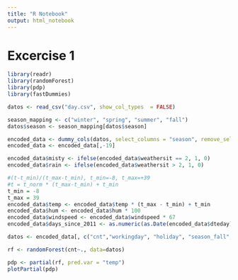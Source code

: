 ```yaml
---
title: "R Notebook"
output: html_notebook
---
```


# Excercise 1

```r
library(readr)
library(randomForest)
library(pdp)
library(fastDummies)

datos <- read_csv("day.csv", show_col_types  = FALSE)

season_mapping <- c("winter", "spring", "summer", "fall")
datos$season <- season_mapping[datos$season]

encoded_data <- dummy_cols(datos, select_columns = "season", remove_selected_columns = TRUE)
encoded_data <- encoded_data[,-19]

encoded_data$misty <- ifelse(encoded_data$weathersit == 2, 1, 0)
encoded_data$rain <- ifelse(encoded_data$weathersit > 2, 1, 0)

#(t-t_min)/(t_max-t_min), t_min=-8, t_max=+39
#t = t_norm * (t_max-t_min) + t_min
t_min = -8
t_max = 39
encoded_data$temp <- encoded_data$temp * (t_max - t_min) + t_min
encoded_data$hum <- encoded_data$hum * 100
encoded_data$windspeed <- encoded_data$windspeed * 67
encoded_data$days_since_2011 <- as.numeric(as.Date(encoded_data$dteday) - as.Date("2011-01-01"))

datos <- encoded_data[, c("cnt","workingday", "holiday", "season_fall", "season_spring", "season_summer", "misty", "rain", "temp", "hum", "windspeed", "days_since_2011")]

rf <- randomForest(cnt~., data=datos)

pdp <- partial(rf, pred.var = "temp")
plotPartial(pdp)
  
```


